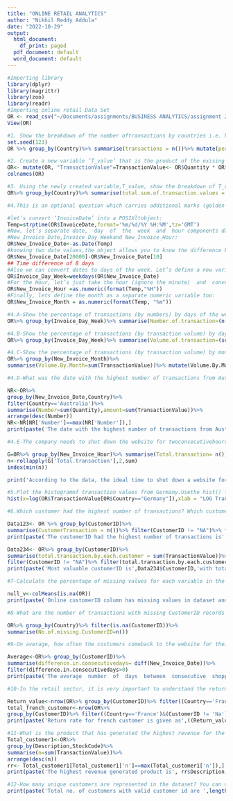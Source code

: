 ```yaml
---
title: "ONLINE RETAIL ANALYTICS"
author: "Nikhil Reddy Addula"
date: "2022-10-29"
output:
  html_document:
    df_print: paged
  pdf_document: default
  word_document: default
---
```


```r
#Importing library
library(dplyr)
library(magrittr)
library(zoo)
library(readr)
#Importing online retail Data Set
OR <- read_csv("~/Documents/assignments/BUSINESS ANALYTICS/assignment 2/Online_Retail.csv")
View(OR)
```

```r
#1. Show the breakdown of the number oftransactions by countries i.e. how many transactions are in the dataset for each country(consider all records including cancelled transactions). Show this in total number and also in percentage.Show only countries accounting for more than 1% of the total transactions. 
set.seed(123)
OR %>% group_by(Country)%>% summarise(transactions = n())%>% mutate(percentage= (transactions/541909)*100)%>% arrange(desc(transactions))%>% filter(data <- percentage > 1)

```

```r
#2. Create a new variable ‘T_value’ that is the product of the exising ‘Quantity’ and ‘UnitPrice’ variables. Add this variable to the dataframe. 
OR<- mutate(OR, "TransactionValue"=TransactionValue<- OR$Quantity * OR$UnitPrice)
colnames(OR)

```

```r
#3. Using the newly created variable,T_value, show the breakdown of T_valuesby countries i.e. how much money in total has been spent each country. Show this in total sum of transaction values. Show only countries with total transaction exceeding 130,000 British Pound.
OR%>% group_by(Country)%>% summarise(total.sum.of.transaction.values = sum(TransactionValue))%>% arrange(desc(total.sum.of.transaction.values))%>% filter(total.sum.of.transaction.values>130000)
```
```r
#4.This is an optional question which carries additional marks (golden questions). In this question, we are dealing with the InvoiceDate variable. The variable is read as a categorical when you read data from the file. Now we need to explicitly instruct R to interpret this as a Date variable. "POSIXlt" and "POSIXct"are two powerful object classesin R to deal with date and time. Click herefor more information. First let’s convert ‘InvoiceDate’ into a POSIXltobject:Temp=strptime(OR$InvoiceDate,format='%m/%d/%Y %H:%M',tz='GMT')Checkthe variable using,head(Temp). Now, let’s separate date, day of the week and hour components dataframe with names as New_Invoice_Date,Invoice_Day_Weekand New_Invoice_Hour:OR$New_Invoice_Date<-as.Date(Temp)The Date objects have a lot of flexible functions. For example knowing two date values, the object allows you to know the difference between the two dates in terms of the number days. Try this:OR$New_Invoice_Date[20000]-OR$New_Invoice_Date[10]Also we can convert dates to days of the week. Let’s define a new variable for thatOR$Invoice_Day_Week=weekdays(OR$New_Invoice_Date)

#let’s convert ‘InvoiceDate’ into a POSIXltobject:
Temp=strptime(OR$InvoiceDate,format='%m/%d/%Y %H:%M',tz='GMT')
#Now, let’s separate date,  day  of  the  week  and  hour components dataframe with names as 
#New_Invoice_Date,Invoice_Day_Weekand New_Invoice_Hour:
OR$New_Invoice_Date<-as.Date(Temp)
#knowing two date values,the object allows you to know the difference between the two dates in terms of the number days. 
OR$New_Invoice_Date[20000]-OR$New_Invoice_Date[10]
## Time difference of 8 days
#Also we can convert dates to days of the week. Let’s define a new variable for that
OR$Invoice_Day_Week=weekdays(OR$New_Invoice_Date)
#For the Hour, let’s just take the hour (ignore the minute)  and  convert  into  a  normal  numerical value:
OR$New_Invoice_Hour =as.numeric(format(Temp,"%H"))
#Finally, lets define the month as a separate numeric variable too:
OR$New_Invoice_Month = as.numeric(format(Temp, "%m"))

```

```r
#4.A-Show the percentage of transactions (by numbers) by days of the week
OR%>% group_by(Invoice_Day_Week)%>% summarise(Number.of.transaction=(n()))%>% mutate(Number.of.transaction,'percent'=(Number.of.transaction*100)/sum(Number.of.transaction))
```

```r
#4.B-Show the percentage of transactions (by transaction volume) by days of the week
OR%>% group_by(Invoice_Day_Week)%>% summarise(Volume.of.transaction=(sum(TransactionValue)))%>% mutate(Volume.of.transaction,'percent'=(Volume.of.transaction*100)/sum(Volume.of.transaction))
```
```r
#4.C-Show the percentage of transactions (by transaction volume) by month of the year
OR%>% group_by(New_Invoice_Month)%>%
summarise(Volume.By.Month=sum(TransactionValue))%>% mutate(Volume.By.Month,'Percent'=(Volume.By.Month*100)/sum(Volume.By.Month))
```
```r
#4.D-What was the date with the highest number of transactions from Australia? 

NR<-OR%>% 
group_by(New_Invoice_Date,Country)%>%
filter(Country=='Australia')%>%
summarise(Number=sum(Quantity),amount=sum(TransactionValue))%>%
arrange(desc(Number))
NR<-NR[NR['Number']==max(NR['Number']),] 
print(paste('The date with the highest number of transactions from Australia is', NR['New_Invoice_Date'],'which is',NR['amount'],'$'))
```
```r
#4.E-The company needs to shut down the website for twoconsecutivehours for maintenance. What would be the hour of the day to start this so that the distribution is at minimum for the customers? The responsible IT team is available from 7:00 to 20:00 every day.

G=OR%>% group_by(New_Invoice_Hour)%>% summarise(Total.transaction= n())
n<-rollapply(G['Total.transaction'],2,sum)
index(min(n))

print('According to the data, the ideal time to shut down a website for two hours straight for maintenance is in the morning, between 7 and 9.')
```

```r
#5.Plot the histogramof transaction values from Germany.Usethe hist() function to plot. 
hist(x=log(OR$TransactionValue[OR$Country=="Germany"]),xlab = "LOG TransactionValue",col = 'Purple' ,main = 'Germany Transaction',ylab = 'Log Frequency')
```
```r
#6.Which customer had the highest number of transactions? Which customer is most valuable (i.e. highest total sum of transactions)? 

Data123<- OR %>% group_by(CustomerID)%>%
summarise(CustomerTransaction = n())%>% filter(CustomerID != "NA")%>% filter(CustomerTransaction ==max(CustomerTransaction) )
print(paste('The customerID had the highest number of transactions is',Data123$CustomerID,'with max transaction of ',Data123$CustomerTransaction))

Data234<- OR%>% group_by(CustomerID)%>%
summarise(total.transaction.by.each.customer = sum(TransactionValue))%>% arrange(desc(total.transaction.by.each.customer))%>%
filter(CustomerID != "NA")%>% filter(total.transaction.by.each.customer ==max(total.transaction.by.each.customer) )
print(paste('Most valuable customerID is',Data234$CustomerID,'with total transaction Amount $',Data234$total.transaction.by.each.customer))
```
```r
#7-Calculate the percentage of missing values for each variable in the dataset. Hint colMeans():

null_v<-colMeans(is.na(OR))
print(paste('Online customerID column has missing values in dataset and  i.e.',null_v['CustomerID']*100,'% of whole data'))
```
```r
#8-What are the number of transactions with missing CustomerID records by countries

OR%>% group_by(Country)%>% filter(is.na(CustomerID))%>% 
summarise(No.of.missing.CustomerID=n())
```
```r
#9-On average, how often the costumers comeback to the website for their next shopping Hint: 1. A close approximation is also acceptable and you may find diff() function useful.

Average<-OR%>% group_by(CustomerID)%>%
summarise(difference.in.consecutivedays= diff(New_Invoice_Date))%>%
filter(difference.in.consecutivedays>0)
print(paste('The average  number  of  days  between  consecutive  shopping is',mean(Average$difference.in.consecutivedays)))
```
```r
#10-In the retail sector, it is very important to understand the return rate of the goods purchased by customers.In this example, we can define this quantity, simply, as the ratio of the number of transactions cancelled over the total number of transactions.With this definition, what is the return rate for the French customers Consider the cancelled transactions as those where the ‘Quantity’ variable has a negative value.

Return_value<-nrow(OR%>% group_by(CustomerID)%>% filter((Country=='France')&(TransactionValue<0)&(CustomerID != 'Na')))
total_french_customer<-nrow(OR%>%
group_by(CustomerID)%>% filter((Country=='France')&(CustomerID != 'Na')))
print(paste('Return rate for french customer is given as',((Return_value)/(total_french_customer))*100,'percent'))
```
```r
#11-What is the product that has generated the highest revenue for the retailer? (i.e. item with the highest total sum of ‘TransactionValue’).
Total_customer1<-OR%>%
group_by(Description,StockCode)%>%
summarise(n=sum(TransactionValue))%>%
arrange(desc(n))
rr<- Total_customer1[Total_customer1['n']==max(Total_customer1['n']),]
print(paste('The highest revenue generated product is', rr$Description,'with stock code',rr$StockCode))

```

```r
#12-How many unique customers are represented in the dataset? You can use unique() and length() functions.
print(paste('Total no. of customers with valid customer id are ',length(unique(OR$CustomerID))-1,'. This does not include null CustomerID'))
```


